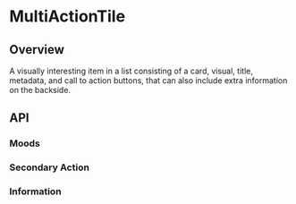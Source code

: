 
<Meta of={MultiActionTileStories} />

# MultiActionTile

<ResourceLinks
  sourceCode="https://github.com/cultureamp/kaizen-design-system/tree/main/packages/components/src/Tile/MultiActionTile"
  figma="https://www.figma.com/file/ZRfnoNUXbGZv4eVWLbF4Az/%EF%B8%8F%F0%9F%96%BC%EF%B8%8F-Component-Gallery?node-id=9%3A37846&t=QliptwSIGF2YVAnx-1"
  designGuidelines="https://cultureamp.atlassian.net/wiki/spaces/DesignSystem/pages/3079077889/Tile#MultiActionTile.1"
  className="!mb-8"
/>


<Installation
  installCommand="yarn add @kaizen/components"
  importStatement='import { MultiActionTile } from "@kaizen/components"'
/>

## Overview

A visually interesting item in a list consisting of a card, visual, title, metadata, and call to action buttons, that can also include extra information on the backside.

<Canvas of={MultiActionTileStories.Playground} />
<Controls of={MultiActionTileStories.Playground} />

## API

### Moods
<Canvas of={MultiActionTileStories.Moods} />

### Secondary Action
<Canvas of={MultiActionTileStories.SecondaryAction} />

### Information
<Canvas of={MultiActionTileStories.Information} />

